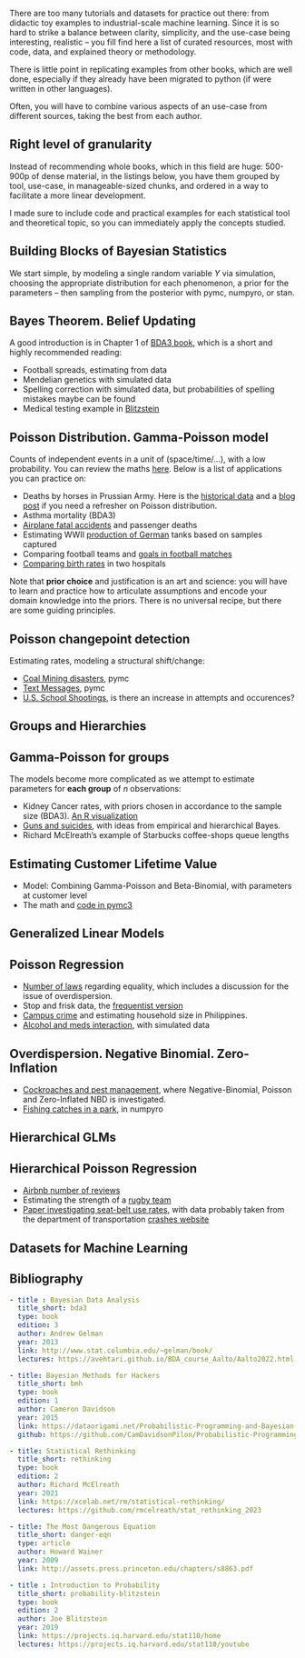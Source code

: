 There are too many tutorials and datasets for practice out there: from didactic toy examples to industrial-scale machine learning. Since it is so hard to strike a balance between clarity, simplicity, and the use-case being interesting, realistic -- you fill find here a list of curated resources, most with code, data, and explained theory or methodology.


There is little point in replicating examples from other books, which are well done, especially if they already have been migrated to python (if were written in other languages).

::: {.column-margin}
Often, you will have to combine various aspects of an use-case from different sources, taking the best from each author.
:::

::: {.callout-important}
## Right level of granularity

Instead of recommending whole books, which in this field are huge: 500-900p of dense material, in the listings below, you have them grouped by tool, use-case, in manageable-sized chunks, and ordered in a way to facilitate a more linear development.

:::

I made sure to include code and practical examples for each statistical tool and theoretical topic, so you can immediately apply the concepts studied.


## Building Blocks of Bayesian Statistics

We start simple, by modeling a single random variable $Y$ via simulation, choosing the appropriate distribution for each phenomenon, a prior for the parameters -- then sampling from the posterior with pymc, numpyro, or stan.

::: {.callout-note}
## Bayes Theorem. Belief Updating
A good introduction is in Chapter 1 of [BDA3 book](http://www.stat.columbia.edu/~gelman/book/), which is a short and highly recommended reading:

- Football spreads, estimating from data
- Mendelian genetics with simulated data
- Spelling correction with simulated data, but probabilities of spelling mistakes maybe can be found
- Medical testing example in [Blitzstein](https://projects.iq.harvard.edu/stat110/home)
:::

::: {.callout-note}
## Poisson Distribution. Gamma-Poisson model

Counts of independent events in a unit of (space/time/...), with a low probability. You can review the maths [here](https://www.bayesrulesbook.com/chapter-5.html#gamma-poisson-conjugate-family). Below is a list of applications you can practice on:

- Deaths by horses in Prussian Army. Here is the [historical data](https://rpubs.com/SmilodonCub/567089) and a [blog post](https://towardsdatascience.com/poisson-distribution-from-horse-kick-history-data-to-modern-analytic-5eb49e60fb5f) if you need a refresher on Poisson distribution.
- Asthma mortality (BDA3)
- [Airplane fatal accidents](https://www.briancallander.com/posts/bda3/chapter_02_exercise_13.html) and passenger deaths
- Estimating WWII [production of German](https://en.wikipedia.org/wiki/German_tank_problem#Bayesian_analysis) tanks based on samples captured
- Comparing football teams and [goals in football matches](https://allendowney.github.io/ThinkBayes2/chap08.html)
- [Comparing birth rates](https://allendowney.github.io/ThinkBayes2/hospital_birth_rate.html) in two hospitals
:::

Note that **prior choice** and justification is an art and science: you will have to learn and practice how to articulate assumptions and encode your domain knowledge into the priors. There is no universal recipe, but there are some guiding principles.


::: {.callout-tip}
## Poisson changepoint detection

Estimating rates, modeling a structural shift/change:

- [Coal Mining disasters](https://www.pymc.io/projects/docs/en/stable/learn/core_notebooks/pymc_overview.html#case-study-2-coal-mining-disasters), pymc
- [Text Messages](https://github.com/CamDavidsonPilon/Probabilistic-Programming-and-Bayesian-Methods-for-Hackers/blob/master/Chapter1_Introduction/Ch1_Introduction_PyMC_current.ipynb), pymc
- [U.S. School Shootings](https://sidravi1.github.io/blog/2018/05/22/what-happened-in-2006), is there an increase in attempts and occurences?
:::


## Groups and Hierarchies

::: {.callout-note}
## Gamma-Poisson for groups

The models become more complicated as we attempt to estimate parameters for **each group** of $n$ observations:

- Kidney Cancer rates, with priors chosen in accordance to the sample size (BDA3). [An R visualization](https://robinryder.wordpress.com/2019/09/13/reproducing-the-kidney-cancer-example-from-bda/)
- [Guns and suicides](https://sidravi1.github.io/blog/2018/06/15/empirical-and-hierarchical-bayes), with ideas from empirical and hierarchical Bayes.
- Richard McElreath's example of Starbucks coffee-shops queue lengths
:::

::: {.callout-tip}
## Estimating Customer Lifetime Value

- Model: Combining Gamma-Poisson and Beta-Binomial, with parameters at customer level
- The math and [code in pymc3](https://sidravi1.github.io/blog/2018/07/08/fader-hardie-clv)

:::


## Generalized Linear Models

::: {.callout-note}
## Poisson Regression

- [Number of laws](https://www.bayesrulesbook.com/chapter-12.html) regarding equality, which includes a discussion for the issue of overdispersion.
- Stop and frisk data, the [frequentist version](https://omarfsosa.github.io/poisson_regression_in_python)
- [Campus crime](https://bookdown.org/roback/bookdown-BeyondMLR/ch-poissonreg.html) and estimating household size in Philippines.
- [Alcohol and meds interaction](https://www.pymc.io/projects/examples/en/latest/generalized_linear_models/GLM-poisson-regression.html), with simulated data
:::

::: {.callout-note}
## Overdispersion. Negative Binomial. Zero-Inflation

- [Cockroaches and pest management](https://avehtari.github.io/ROS-Examples/Roaches/roaches.html), where Negative-Binomial, Poisson and Zero-Inflated NBD is investigated.
- [Fishing catches in a park](https://num.pyro.ai/en/stable/examples/zero_inflated_poisson.html), in numpyro

:::


## Hierarchical GLMs

::: {.callout-note}
## Hierarchical Poisson Regression

- [Airbnb number of reviews](https://www.bayesrulesbook.com/chapter-18.html#hierarchical-poisson-negative-binomial-regression)
- Estimating the strength of a [rugby team](https://www.pymc.io/projects/examples/en/latest/case_studies/rugby_analytics.html)
- [Paper investigating seat-belt use rates](https://onlinelibrary.wiley.com/doi/full/10.1002/sta4.544), with data probably taken from the department of transportation [crashes website](https://crashstats.nhtsa.dot.gov/#!/)
:::


## Datasets for Machine Learning


## Bibliography

```yml
- title : Bayesian Data Analysis
  title_short: bda3
  type: book
  edition: 3
  author: Andrew Gelman
  year: 2013
  link: http://www.stat.columbia.edu/~gelman/book/
  lectures: https://avehtari.github.io/BDA_course_Aalto/Aalto2022.html

- title: Bayesian Methods for Hackers
  title_short: bmh
  type: book
  edition: 1
  author: Cameron Davidson
  year: 2015
  link: https://dataorigami.net/Probabilistic-Programming-and-Bayesian-Methods-for-Hackers/
  github: https://github.com/CamDavidsonPilon/Probabilistic-Programming-and-Bayesian-Methods-for-Hackers

- title: Statistical Rethinking
  title_short: rethinking
  type: book
  edition: 2
  author: Richard McElreath
  year: 2021
  link: https://xcelab.net/rm/statistical-rethinking/
  lectures: https://github.com/rmcelreath/stat_rethinking_2023

- title: The Most Dangerous Equation
  title_short: danger-eqn
  type: article
  author: Howard Wainer
  year: 2009
  link: http://assets.press.princeton.edu/chapters/s8863.pdf

- title : Introduction to Probability
  title_short: probability-blitzstein
  type: book
  edition: 2
  author: Joe Blitzstein
  year: 2019
  link: https://projects.iq.harvard.edu/stat110/home
  lectures: https://projects.iq.harvard.edu/stat110/youtube
```